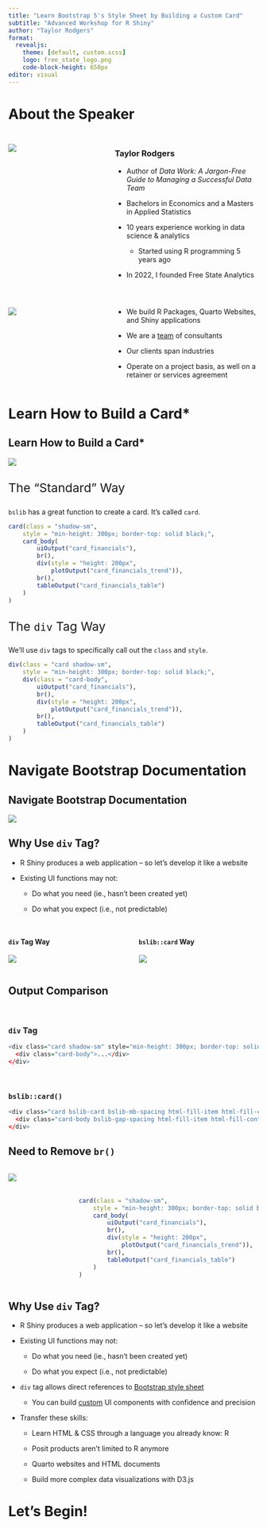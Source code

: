 ```yaml
---
title: "Learn Bootstrap 5's Style Sheet by Building a Custom Card"
subtitle: "Advanced Workshop for R Shiny"
author: "Taylor Rodgers"
format: 
  revealjs:
    theme: [default, custom.scss]
    logo: free_state_logo.png
    code-block-height: 650px
editor: visual
---
```


# About the Speaker

##  {.center}

::: columns
::: {.column width="40%"}
![](./headshot.jpeg)
:::

::: {.column width="60%"}
### Taylor Rodgers

::: incremental
-   Author of *Data Work: A Jargon-Free Guide to Managing a Successful Data Team*

-   Bachelors in Economics and a Masters in Applied Statistics

-   10 years experience working in data science & analytics

    -   Started using R programming 5 years ago

-   In 2022, I founded Free State Analytics
:::
:::
:::

##  {.center}

::: columns
::: {.column style="width: 40%"}
![](free_state_logo.png){fig-align="center"}
:::

::: {.column style="width: 60%"}
::: incremental
-   We build R Packages, Quarto Websites, and Shiny applications

-   We are a [team]{.underline} of consultants

-   Our clients span industries

-   Operate on a project basis, as well on a retainer or services agreement
:::
:::
:::

# Learn How to Build a Card\*

## Learn How to Build a Card\* {.center}

![](final.gif)

##  {.center}

::: {style="font-size: 1.75em;"}
The "Standard" Way
:::

`bslib` has a great function to create a card. It's called `card`.

``` .r
card(class = "shadow-sm",
    style = "min-height: 300px; border-top: solid black;",
    card_body(
        uiOutput("card_financials"),
        br(),
        div(style = "height: 200px",
            plotOutput("card_financials_trend")),
        br(),
        tableOutput("card_financials_table")
    )
)
```

##  {.center}

::: {style="font-size: 1.75em;"}
The `div` Tag Way
:::

We'll use `div` tags to specifically call out the `class` and `style`. <br>

``` .r
div(class = "card shadow-sm",
    style = "min-height: 300px; border-top: solid black;",
    div(class = "card-body",
        uiOutput("card_financials"),
        br(),
        div(style = "height: 200px",
            plotOutput("card_financials_trend")),
        br(),
        tableOutput("card_financials_table")
    )
)
```

# Navigate Bootstrap Documentation

## Navigate Bootstrap Documentation {.center}

![](bootstrap.png)

## Why Use `div` Tag?

::: incremental
-   R Shiny produces a web application -- so let's develop it like a website

-   Existing UI functions may not:

    -   Do what you need (ie., hasn't been created yet)

    -   Do what you expect (i.e., not predictable)
:::

##  {.scrollable}

::: columns
::: {.column width="50%"}
#### `div` Tag Way

![](./comparison_with_tags.png)
:::

::: {.column width="50%"}
#### `bslib::card` Way

![](./comparison_with_bslib.png)
:::
:::

## Output Comparison

<br>

### `div` Tag

```r
<div class="card shadow-sm" style="min-height: 300px; border-top: solid black;">
  <div class="card-body">...</div>
</div>
```

<br>

### `bslib::card()`

```r
<div class="card bslib-card bslib-mb-spacing html-fill-item html-fill-container shadow-sm" data-require-bs-caller="card()" data-require-bs-version="5" style="min-height: 300px; border-top: solid black;">
  <div class="card-body bslib-gap-spacing html-fill-item html-fill-container" style="margin-top:auto;margin-bottom:auto;flex:1 1 auto;">...</div>
</div>
```

## Need to Remove `br()`

::: columns
::: {.column width="25%"}
![](./comparison_with_tags.png)
:::

::: {.column width="75%"}
<br> <br>

``` .r
card(class = "shadow-sm",
    style = "min-height: 300px; border-top: solid black;",
    card_body(
        uiOutput("card_financials"),
        br(),
        div(style = "height: 200px",
            plotOutput("card_financials_trend")),
        br(),
        tableOutput("card_financials_table")
    )
)
```
:::
:::

## Why Use `div` Tag?

-   R Shiny produces a web application -- so let's develop it like a website

-   Existing UI functions may not:

    -   Do what you need (ie., hasn't been created yet)

    -   Do what you expect (i.e., not predictable)

::: incremental
-   `div` tag allows direct references to [Bootstrap style sheet](https://getbootstrap.com/docs/5.0/getting-started/introduction/)

    -   You can build [custom](https://www.freestateanalytics.com/data_stories/case_study_vox.html) UI components with confidence and precision

-   Transfer these skills:

    -   Learn HTML & CSS through a language you already know: R

    -   Posit products aren't limited to R anymore

    -   Quarto websites and HTML documents

    -   Build more complex data visualizations with D3.js
:::

<!-- ## Why You Should **Not** Use a `div` Tag? -->

<!-- ::: incremental -->

<!-- -   Shiny is an R (or Python) application -- so let's develop it like an R application -->

<!-- -   Other developers might get confused or find it unreadable -->

<!-- -   `bslib` was built so that you did **not** need to review Bootstrap 5 documentation -->

<!-- -   Over-engineering -- we don't need website quality work for a business intelligence report -->

<!-- ::: -->

# Let's Begin!
